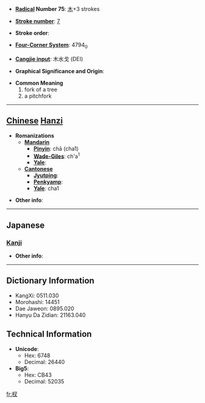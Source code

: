 * '''[[Wiktionary:Chinese radical index| Radical]] Number 75''': [[Wiktionary:Chinese radical index 木|木]]+3 strokes

* '''[[Wiktionary:Chinese total strokes index|Stroke number]]''': [[Wiktionary:Chinese total strokes index 7|7]]

* '''Stroke order''': 

* '''[[Wiktionary:Chinese four corner index|Four-Corner System]]''': 4794<sub>0</sub>

* '''[[Wiktionary:Chinese Cangjie index|Cangjie input]]''': 木水戈 (DEI)

* '''Graphical Significance and Origin''': 

* '''Common Meaning'''
*#fork of a tree
*# a pitchfork


----

== [[Chinese]] [[Hanzi]] ==

* '''Romanizations'''
** '''[[Mandarin]]'''
*** '''[[Pinyin]]''': chā (cha1)
*** '''[[Wade-Giles]]''': ch'a<sup>1</sup>
*** '''[[Yale]]''': 
** '''[[Cantonese]]'''
*** '''[[Jyutping]]''':
*** '''[[Penkyamp]]''': 
*** '''[[Yale]]''': cha1

* '''Other info''': 

----

==Japanese==
===[[Kanji]]===
{{kanji|on readings=[[さ]] (sa), [[しゃ]] (sha), [[さい]] (sai)
|kun readings=[[えだ]] (eda)
}}

* '''Other info''':  

----

== Dictionary Information ==

* KangXi: 0511.030
* Morohashi: 14451
* Dae Jaweon: 0895.020
* Hanyu Da Zidian: 21163.040

== Technical Information ==

* '''Unicode''':
** Hex: 6748
** Decimal: 26440
* '''Big5''':
** Hex: CB43
** Decimal: 52035

[[fr:杈]]